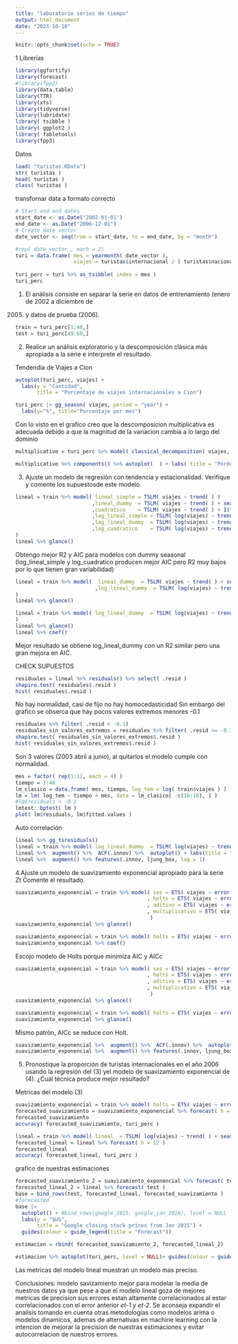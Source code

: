 ```yaml
---
title: "laboratorio series de tiempo"
output: html_document
date: "2023-10-10"
---
```


```r
knitr::opts_chunk$set(echo = TRUE)
```
1 Librerías
```r
library(ggfortify)
library(forecast)
#library(fpp2)
library(data.table)
library(TTR)
library(xts)
library(tidyverse)
library(lubridate)
library( tsibble )
library( ggplot2 )
library( fabletools)
library(fpp3)
```
Datos
```r
load( "turistas.RData")
str( turistas )
head( turistas )
class( turistas )
```
transfornar data a formato correcto
```r
# Start and end dates
start_date <- as.Date("2002-01-01")
end_date <- as.Date("2006-12-01")
# Create date vector
date_vector <- seq(from = start_date, to = end_date, by = "month")

#rep( date_vector , each = 2)
turi = data.frame( mes = yearmonth( date_vector ),
                   viajes = turistas$internacional / ( turistas$nacional + turistas$internacional  ) )
                                    
turi_perc = turi %>% as_tsibble( index = mes )
turi_perc
```


1. El análisis consiste en separar la serie en datos de entrenamiento (enero de 2002 a diciembre de
2005) y datos de prueba (2006).
```r
train = turi_perc[1:48,]
test = turi_perc[49:60,]
```
2. Realice un análisis exploratorio y la descomposición clásica más apropiada a la serie e interprete el
resultado.

Tendendia de Viajes a Cion 
```r
autoplot(turi_perc, viajes) +
  labs(y = "Cantidad",
       title = "Porcentaje de viajes internacionales a Cion")

turi_perc |> gg_season( viajes, period = "year") +
  labs(y="%", title="Porcentaje por mes")
```
Con lo visto en el grafico creo que la descomposicion multiplicativa es adecuada debido a que la magnitud de la variacion  cambia  a lo largo del dominio
```r
multiplicativo = turi_perc %>% model( classical_decomposition( viajes, type = "multiplicative") )

multiplicativo %>% components() %>% autoplot(  ) + labs( title = "Pordentaje de viajes internacionales para el modelo multiplicativo")
```

3.
Ajuste un modelo de regresión con tendencia y estacionalidad. Verifique y comente los supuestosde este modelo.
```r

lineal = train %>% model( lineal_simple = TSLM( viajes ~ trend( ) )
                         ,lineal_dummy  = TSLM( viajes ~ trend( ) + season( ) )
                         ,cuadratico    = TSLM( viajes ~ trend( ) + I(trend( )^2) )   
                         ,log_lineal_simple = TSLM( log(viajes) ~ trend( ) )
                         ,log_lineal_dummy  = TSLM( log(viajes) ~ trend( ) + season( ) )
                         ,log_cuadratico    = TSLM( log(viajes) ~ trend( ) + I(trend( )^2) )     
)
lineal %>% glance()
```
Obtengo mejor R2 y AIC para modelos con dummy seasonal (log_lineal_simple y log_cuadratico producen mejor AIC pero R2 muy bajos por lo que tienen gran variabilidad)
```r
lineal = train %>% model(  lineal_dummy  = TSLM( viajes ~ trend( ) + season( ) )
                          ,log_lineal_dummy  = TSLM( log(viajes) ~ trend( ) + season( ) )
)
lineal %>% glance()

lineal = train %>% model( log_lineal_dummy  = TSLM( log(viajes) ~ trend( ) + season( ) )
)
lineal %>% glance()
lineal %>% coef()

```
Mejor resultado se obtiene log_lineal_dummy con un R2 similar pero una gran mejora en AIC.

CHECK SUPUESTOS

```r
residuales = lineal %>% residuals() %>% select( .resid )
shapiro.test( residuales$.resid )
hist( residuales$.resid )
```
No hay normalidad, casi de fijo no hay homocedasticidad
Sin embargo del grafico se obserca que hay pocos valores extremos menores -0.1
```r
residuales %>% filter( .resid < -0.1)
residuales_sin_valores_extremos = residuales %>% filter( .resid >= -0.1)
shapiro.test( residuales_sin_valores_extremos$.resid )
hist( residuales_sin_valores_extremos$.resid )
```
Son 3 valores (2003 abril a junio), al quitarlos el modelo cumple con normalidad.
```r
mes = factor( rep(1:12, each = 4) )
tiempo = 1:48
lm_clasico = data.frame( mes, tiempo, log_tem = log( train$viajes ) )
lm = lm( log_tem ~ tiempo + mes, data = lm_clasico[ -c(16:18), ] ) 
#lm$residuals < -0.2
lmtest::bptest( lm )
plot( lm$residuals, lm$fitted.values )
```
Auto correlación 
```r
lineal %>% gg_tsresiduals()
lineal = train %>% model( log_lineal_dummy  = TSLM( log(viajes) ~ trend( ) + season( ) ) )
lineal %>%  augment() %>%  ACF(.innov) %>%  autoplot() + labs(title = "")
lineal %>%  augment() %>% features(.innov, ljung_box, lag = 1)
```

4.Ajuste un modelo de suavizamiento exponencial apropiado para la serie Zt Comente el resultado.
```r
suavizamiento_exponencial = train %>% model( ses = ETS( viajes ~ error("A") + trend("N") + season("N") ) 
                                           , holts = ETS( viajes ~ error("A") + trend("A") + season("N") )
                                           , aditivo = ETS( viajes ~ error("A") + trend("A") + season("A") )    
                                           , multiplicativo = ETS( viajes ~ error("M") + trend("A") + season("M") )
                                            )
suavizamiento_exponencial %>% glance()

suavizamiento_exponencial = train %>% model( holts = ETS( viajes ~ error("A") + trend("A") + season("N") ) )
suavizamiento_exponencial %>% coef()
```
Escojo modelo de Holts porque minimiza AIC y AICc

```r
suavizamiento_exponencial = train %>% model( ses = ETS( viajes ~ error("A") + trend("N") + season("N") ) 
                                           , holts = ETS( viajes ~ error("A") + trend("A") + season("N") )
                                           , aditivo = ETS( viajes ~ error("A") + trend("A") + season("A") )    
                                           , multiplicativo = ETS( viajes ~ error("M") + trend("A") + season("M") )
                                            )
suavizamiento_exponencial %>% glance()

suavizamiento_exponencial = train %>% model( holts = ETS( viajes ~ error("A") + trend("A") + season("N") ) )
suavizamiento_exponencial %>% glance()
```
Mismo patrón, AICc se reduce con Holt.

```r
suavizamiento_exponencial %>%  augment() %>%  ACF(.innov) %>%  autoplot() + labs(title = "")
suavizamiento_exponencial %>%  augment() %>% features(.innov, ljung_box, lag = 7)
```


5) 
Pronostique la proporción de turistas internacionales en el año 2006 usando la regresión del (3) yel modelo de suavizamiento exponencial de (4). ¿Cuál técnica produce mejor resultado?

Metricas del modelo (3)
```r
suavizamiento_exponencial = train %>% model( holts = ETS( viajes ~ error("A") + trend("A") + season("N") ) )
forecasted_suavizamiento = suavizamiento_exponencial %>% forecast( h = 12 )
forecasted_suavizamiento 
accuracy( forecasted_suavizamiento, turi_perc )
```
```r
lineal = train %>% model( lineal  = TSLM( log(viajes) ~ trend( ) + season( ) ) )
forecasted_lineal = lineal %>% forecast( h = 12 )
forecasted_lineal 
accuracy( forecasted_lineal, turi_perc )
```
grafico de nuestras estimaciones
```r
forecasted_suavizamiento_2 = suavizamiento_exponencial %>% forecast( test )
forecasted_lineal_2 = lineal %>% forecast( test )
base = bind_rows(test, forecasted_lineal, forecasted_suavizamiento )
#forecasted
base |>
  autoplot() + #bind_rows(google_2015, google_jan_2016), level = NULL
  labs(y = "$US",
       title = "Google closing stock prices from Jan 2015") +
  guides(colour = guide_legend(title = "Forecast"))

estimacion = rbind( forecasted_suavizamiento_2, forecasted_lineal_2)

estimacion %>% autoplot(turi_perc, level = NULL)+ guides(colour = guide_legend(title = "Forecast"), labels = c("Holts", "Modelo lineal")) 

```

Las metricas del modelo lineal muestran un modelo mas preciso.

Conclusiones: modelo savizamiento mejor para modelar la media de nuestros datos ya que pese a que el modelo lineal goza de mejores metricas de precision sus errores estan altamente correlacionados al estar correlacionados con el error anterior *et-1 y et-2*. Se aconseja expandir el analisis tomando en cuenta otras metodologías como modelos arima o modelos dinamicos, ademas de alternativas en machine learning con la intencion de mejorar la precision de nuestras estimaciones y evitar autocorrelacion de nuestros errores.
